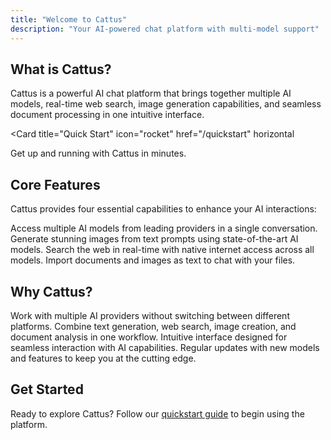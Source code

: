 ```yaml
---
title: "Welcome to Cattus"
description: "Your AI-powered chat platform with multi-model support"
---
```


## What is Cattus?

Cattus is a powerful AI chat platform that brings together multiple AI models, real-time web search, image generation capabilities, and seamless document processing in one intuitive interface.

<Card
  title="Quick Start"
  icon="rocket"
  href="/quickstart"
  horizontal
>
  Get up and running with Cattus in minutes.
</Card>

## Core Features

Cattus provides four essential capabilities to enhance your AI interactions:

<CardGroup cols={2}>
  <Card
    title="Multi-Model Selection"
    icon="brain"
    href="/features/models"
  >
    Access multiple AI models from leading providers in a single conversation.
  </Card>
  <Card
    title="Image Generation"
    icon="image"
    href="/features/image-generation"
  >
    Generate stunning images from text prompts using state-of-the-art AI models.
  </Card>
  <Card
    title="Web Search"
    icon="globe"
    href="/features/web-search"
  >
    Search the web in real-time with native internet access across all models.
  </Card>
  <Card
    title="File Upload"
    icon="file-arrow-up"
    href="/features/file-upload"
  >
    Import documents and images as text to chat with your files.
  </Card>
</CardGroup>

## Why Cattus?

<CardGroup cols={2}>
  <Card title="Unified Experience" icon="layer-group">
    Work with multiple AI providers without switching between different platforms.
  </Card>
  <Card title="Flexible & Powerful" icon="wand-magic-sparkles">
    Combine text generation, web search, image creation, and document analysis in one workflow.
  </Card>
  <Card title="Easy to Use" icon="hand-pointer">
    Intuitive interface designed for seamless interaction with AI capabilities.
  </Card>
  <Card title="Always Improving" icon="arrow-trend-up">
    Regular updates with new models and features to keep you at the cutting edge.
  </Card>
</CardGroup>

## Get Started

Ready to explore Cattus? Follow our [quickstart guide](/quickstart) to begin using the platform.
